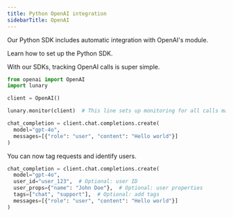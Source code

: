 ```yaml
---
title: Python OpenAI integration
sidebarTitle: OpenAI
---
```


Our Python SDK includes automatic integration with OpenAI's module.

<Steps>
<Step n='1' title="Setup the SDK">
  <CardGroup cols={1}>
    <Card title="Python" icon="python" href="/docs/integrations/python/installation">
      Learn how to set up the Python SDK.
    </Card>
  </CardGroup>
</Step>
<Step n='2' title='Monitor OpenAI'>

With our SDKs, tracking OpenAI calls is super simple.

```py
from openai import OpenAI
import lunary

client = OpenAI()

lunary.monitor(client)  # This line sets up monitoring for all calls made through the 'openai' module

chat_completion = client.chat.completions.create(
  model="gpt-4o",
  messages=[{"role": "user", "content": "Hello world"}]
)
```

</Step>
<Step n='3' title='Tag requests and identify users'>

You can now tag requests and identify users.

```py
chat_completion = client.chat.completions.create(
  model="gpt-4o",
  user_id="user_123",  # Optional: user ID
  user_props={"name": "John Doe"},  # Optional: user properties
  tags=["chat", "support"],  # Optional: add tags
  messages=[{"role": "user", "content": "Hello world"}]
)
```

</Step>
</Steps>
